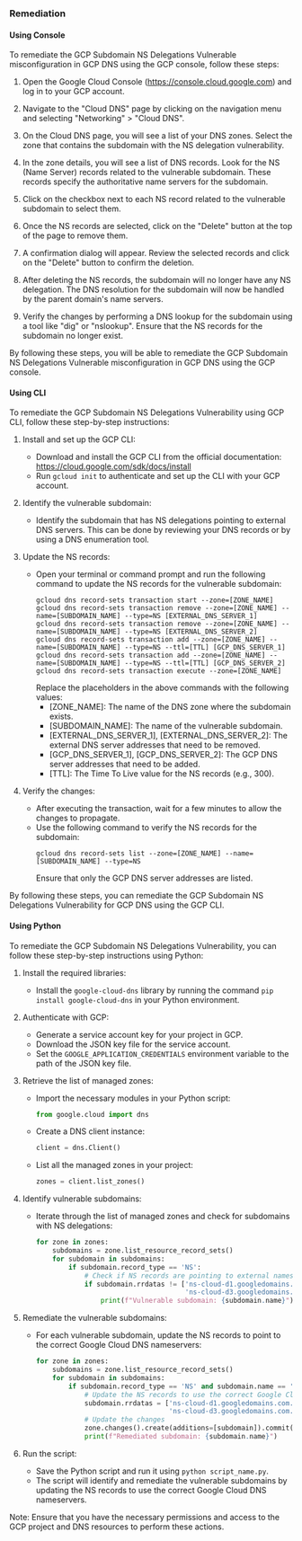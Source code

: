 ### Remediation

#### Using Console

To remediate the GCP Subdomain NS Delegations Vulnerable misconfiguration in GCP DNS using the GCP console, follow these steps:

1. Open the Google Cloud Console (https://console.cloud.google.com) and log in to your GCP account.

2. Navigate to the "Cloud DNS" page by clicking on the navigation menu and selecting "Networking" > "Cloud DNS".

3. On the Cloud DNS page, you will see a list of your DNS zones. Select the zone that contains the subdomain with the NS delegation vulnerability.

4. In the zone details, you will see a list of DNS records. Look for the NS (Name Server) records related to the vulnerable subdomain. These records specify the authoritative name servers for the subdomain.

5. Click on the checkbox next to each NS record related to the vulnerable subdomain to select them.

6. Once the NS records are selected, click on the "Delete" button at the top of the page to remove them.

7. A confirmation dialog will appear. Review the selected records and click on the "Delete" button to confirm the deletion.

8. After deleting the NS records, the subdomain will no longer have any NS delegation. The DNS resolution for the subdomain will now be handled by the parent domain's name servers.

9. Verify the changes by performing a DNS lookup for the subdomain using a tool like "dig" or "nslookup". Ensure that the NS records for the subdomain no longer exist.

By following these steps, you will be able to remediate the GCP Subdomain NS Delegations Vulnerable misconfiguration in GCP DNS using the GCP console.

#### Using CLI

To remediate the GCP Subdomain NS Delegations Vulnerability using GCP CLI, follow these step-by-step instructions:

1. Install and set up the GCP CLI: 
   - Download and install the GCP CLI from the official documentation: https://cloud.google.com/sdk/docs/install
   - Run `gcloud init` to authenticate and set up the CLI with your GCP account.

2. Identify the vulnerable subdomain:
   - Identify the subdomain that has NS delegations pointing to external DNS servers. This can be done by reviewing your DNS records or by using a DNS enumeration tool.

3. Update the NS records:
   - Open your terminal or command prompt and run the following command to update the NS records for the vulnerable subdomain:
     ```
     gcloud dns record-sets transaction start --zone=[ZONE_NAME]
     gcloud dns record-sets transaction remove --zone=[ZONE_NAME] --name=[SUBDOMAIN_NAME] --type=NS [EXTERNAL_DNS_SERVER_1]
     gcloud dns record-sets transaction remove --zone=[ZONE_NAME] --name=[SUBDOMAIN_NAME] --type=NS [EXTERNAL_DNS_SERVER_2]
     gcloud dns record-sets transaction add --zone=[ZONE_NAME] --name=[SUBDOMAIN_NAME] --type=NS --ttl=[TTL] [GCP_DNS_SERVER_1]
     gcloud dns record-sets transaction add --zone=[ZONE_NAME] --name=[SUBDOMAIN_NAME] --type=NS --ttl=[TTL] [GCP_DNS_SERVER_2]
     gcloud dns record-sets transaction execute --zone=[ZONE_NAME]
     ```
     Replace the placeholders in the above commands with the following values:
     - [ZONE_NAME]: The name of the DNS zone where the subdomain exists.
     - [SUBDOMAIN_NAME]: The name of the vulnerable subdomain.
     - [EXTERNAL_DNS_SERVER_1], [EXTERNAL_DNS_SERVER_2]: The external DNS server addresses that need to be removed.
     - [GCP_DNS_SERVER_1], [GCP_DNS_SERVER_2]: The GCP DNS server addresses that need to be added.
     - [TTL]: The Time To Live value for the NS records (e.g., 300).

4. Verify the changes:
   - After executing the transaction, wait for a few minutes to allow the changes to propagate.
   - Use the following command to verify the NS records for the subdomain:
     ```
     gcloud dns record-sets list --zone=[ZONE_NAME] --name=[SUBDOMAIN_NAME] --type=NS
     ```
     Ensure that only the GCP DNS server addresses are listed.

By following these steps, you can remediate the GCP Subdomain NS Delegations Vulnerability for GCP DNS using the GCP CLI.

#### Using Python

To remediate the GCP Subdomain NS Delegations Vulnerability, you can follow these step-by-step instructions using Python:

1. Install the required libraries:
   - Install the `google-cloud-dns` library by running the command `pip install google-cloud-dns` in your Python environment.

2. Authenticate with GCP:
   - Generate a service account key for your project in GCP.
   - Download the JSON key file for the service account.
   - Set the `GOOGLE_APPLICATION_CREDENTIALS` environment variable to the path of the JSON key file.

3. Retrieve the list of managed zones:
   - Import the necessary modules in your Python script:
     ```python
     from google.cloud import dns
     ```

   - Create a DNS client instance:
     ```python
     client = dns.Client()
     ```

   - List all the managed zones in your project:
     ```python
     zones = client.list_zones()
     ```

4. Identify vulnerable subdomains:
   - Iterate through the list of managed zones and check for subdomains with NS delegations:
     ```python
     for zone in zones:
         subdomains = zone.list_resource_record_sets()
         for subdomain in subdomains:
             if subdomain.record_type == 'NS':
                 # Check if NS records are pointing to external nameservers
                 if subdomain.rrdatas != ['ns-cloud-d1.googledomains.com.', 'ns-cloud-d2.googledomains.com.',
                                          'ns-cloud-d3.googledomains.com.', 'ns-cloud-d4.googledomains.com.']:
                     print(f"Vulnerable subdomain: {subdomain.name}")
     ```

5. Remediate the vulnerable subdomains:
   - For each vulnerable subdomain, update the NS records to point to the correct Google Cloud DNS nameservers:
     ```python
     for zone in zones:
         subdomains = zone.list_resource_record_sets()
         for subdomain in subdomains:
             if subdomain.record_type == 'NS' and subdomain.name == 'vulnerable-subdomain.example.com.':
                 # Update the NS records to use the correct Google Cloud DNS nameservers
                 subdomain.rrdatas = ['ns-cloud-d1.googledomains.com.', 'ns-cloud-d2.googledomains.com.',
                                      'ns-cloud-d3.googledomains.com.', 'ns-cloud-d4.googledomains.com.']
                 # Update the changes
                 zone.changes().create(additions=[subdomain]).commit()
                 print(f"Remediated subdomain: {subdomain.name}")
     ```

6. Run the script:
   - Save the Python script and run it using `python script_name.py`.
   - The script will identify and remediate the vulnerable subdomains by updating the NS records to use the correct Google Cloud DNS nameservers.

Note: Ensure that you have the necessary permissions and access to the GCP project and DNS resources to perform these actions.

